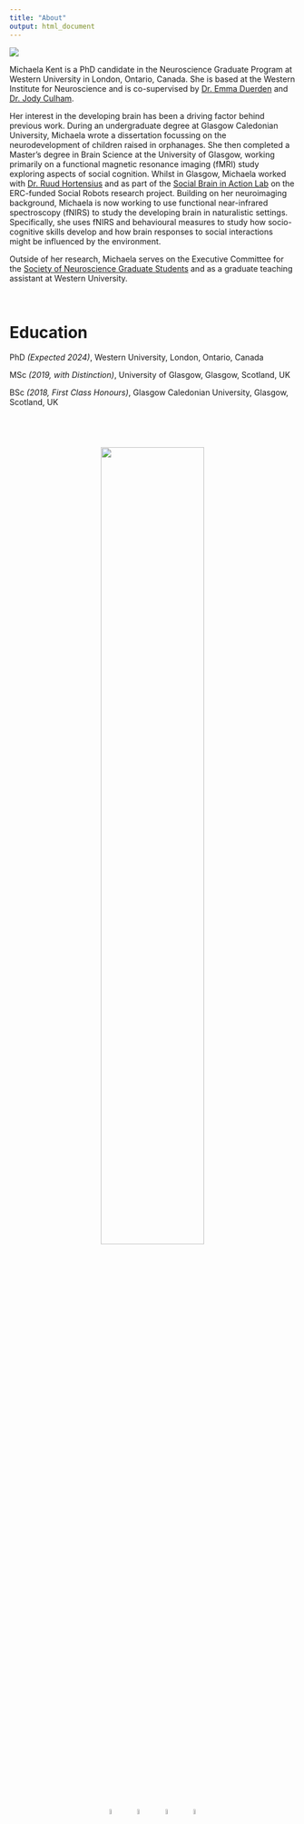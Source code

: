 ```yaml
---
title: "About"
output: html_document
---
```


<style>
  @media (max-width: 768px) {
    .image-container {
      flex-direction: column;
      align-items: center;
      gap: 10px;
      margin-bottom: 20px;
      padding-left: 10px;
    }
    
  .image-container {
    display: flex;
    align-items: center;
    gap: 10px;
    margin-bottom: 10px;
    padding-left: 100px;
  }
  
  .image {
    max-width: 40%;
    border-radius: 50%;
    overflow: hidden;
  }
  
   .image.large {
    max-width: 100%;
    padding-right: 40px;
  }
  
  .text {
    max-width: 60%;
    padding-left: 20px;
  }

  .text.small{
    font-size: 12px; 
  }
  
  .text.extra-padding {
    padding-left: 100px; 
    max-width:100%;
  }
</style>
<div class="image-container">
  <div class="image">
  <img src="images/MichaelaKent_headshot.jpg"> 
  </div>
  <div class="text">
  <p> Michaela Kent is a PhD candidate in the Neuroscience Graduate Program at Western University in London, Ontario, Canada. She is based at the Western Institute for Neuroscience and is co-supervised by [Dr. Emma Duerden](https://www.developingbrain.ca/) and [Dr. Jody Culham](http://www.culhamlab.com/).

Her interest in the developing brain has been a driving factor behind previous work. During an undergraduate degree at Glasgow Caledonian University, Michaela wrote a dissertation focussing on the neurodevelopment of children raised in orphanages. She then completed a Master's degree in Brain Science at the University of Glasgow, working primarily on a functional magnetic resonance imaging (fMRI) study exploring aspects of social cognition. Whilst in Glasgow, Michaela worked with [Dr. Ruud Hortensius](http://www.ruudhortensius.nl/) and as part of the [Social Brain in Action Lab](https://www.so-bots.com/) on the ERC-funded Social Robots research project. Building on her neuroimaging background, Michaela is now working to use functional near-infrared spectroscopy (fNIRS) to study the developing brain in naturalistic settings. Specifically, she uses fNIRS and behavioural measures to study how socio-cognitive skills develop and how brain responses to social interactions might be influenced by the environment. 

Outside of her research, Michaela serves on the Executive Committee for the [Society of Neuroscience Graduate Students](https://songsuwo.ca/execs) and as a graduate teaching assistant at Western University. 
</div>
</div>
<br>

# Education
<div class = "text extra-padding">
PhD *(Expected 2024)*, Western University, London, Ontario, Canada

MSc *(2019, with Distinction)*, University of Glasgow, Glasgow, Scotland, UK

BSc *(2018, First Class Honours)*, Glasgow Caledonian University, Glasgow, Scotland, UK
</div>
<br>
<center>
<img src="images/MichaelaKent_Robot.JPG" vspace="40" width="60%">
<br>
<center>
<a href= mailto:mkent28@uwo.ca> <img src="logos/envelope-solid.svg" style="width:5%" hspace="10"></a>
<a href=http://github.com/michaelakent/> <img src="logos/github-brands.svg" style="width:5%" hspace="10"></a>
<a href=https://twitter.com/michaelakent_> <img src="logos/twitter-brands.svg" style="width:5%" hspace="10"></a>
<a href=https://www.linkedin.com/in/michaelakent/> <img src="logos/linkedin-in-brands.svg" style="width:5%" hspace="10"></a>


